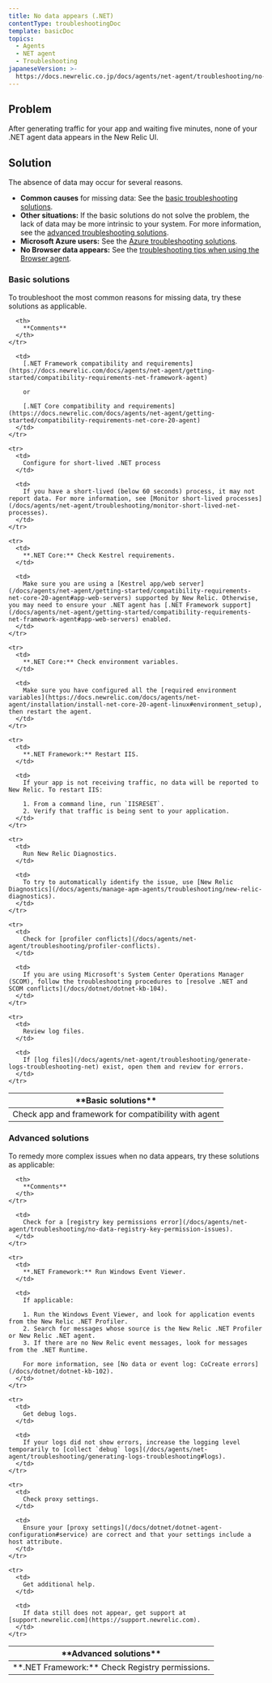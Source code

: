 ```yaml
---
title: No data appears (.NET)
contentType: troubleshootingDoc
template: basicDoc
topics:
  - Agents
  - NET agent
  - Troubleshooting
japaneseVersion: >-
  https://docs.newrelic.co.jp/docs/agents/net-agent/troubleshooting/no-data-appears-net
---
```


## Problem

After generating traffic for your app and waiting five minutes, none of your .NET agent data appears in the New Relic UI.

## Solution

The absence of data may occur for several reasons.

* **Common causes** for missing data: See the [basic troubleshooting solutions](#basic-solutions).
* **Other situations:** If the basic solutions do not solve the problem, the lack of data may be more intrinsic to your system. For more information, see the [advanced troubleshooting solutions](#advanced-solutions).
* **Microsoft Azure users:** See the [Azure troubleshooting solutions](/docs/agents/net-agent/azure-troubleshooting).
* **No Browser data appears:** See the [troubleshooting tips when using the Browser agent](/docs/agents/net-agent/troubleshooting/no-page-load-timing-data-appears-net).

### Basic solutions

To troubleshoot the most common reasons for missing data, try these solutions as applicable.

<Table>
  <thead>
    <tr>
      <th>
        **Basic solutions**
      </th>

      <th>
        **Comments**
      </th>
    </tr>
  </thead>

  <tbody>
    <tr>
      <td>
        Check app and framework for compatibility with agent
      </td>

      <td>
        [.NET Framework compatibility and requirements](https://docs.newrelic.com/docs/agents/net-agent/getting-started/compatibility-requirements-net-framework-agent)

        or

        [.NET Core compatibility and requirements](https://docs.newrelic.com/docs/agents/net-agent/getting-started/compatibility-requirements-net-core-20-agent)
      </td>
    </tr>

    <tr>
      <td>
        Configure for short-lived .NET process
      </td>

      <td>
        If you have a short-lived (below 60 seconds) process, it may not report data. For more information, see [Monitor short-lived processes](/docs/agents/net-agent/troubleshooting/monitor-short-lived-net-processes).
      </td>
    </tr>

    <tr>
      <td>
        **.NET Core:** Check Kestrel requirements.
      </td>

      <td>
        Make sure you are using a [Kestrel app/web server](/docs/agents/net-agent/getting-started/compatibility-requirements-net-core-20-agent#app-web-servers) supported by New Relic. Otherwise, you may need to ensure your .NET agent has [.NET Framework support](/docs/agents/net-agent/getting-started/compatibility-requirements-net-framework-agent#app-web-servers) enabled.
      </td>
    </tr>

    <tr>
      <td>
        **.NET Core:** Check environment variables.
      </td>

      <td>
        Make sure you have configured all the [required environment variables](https://docs.newrelic.com/docs/agents/net-agent/installation/install-net-core-20-agent-linux#environment_setup), then restart the agent.
      </td>
    </tr>

    <tr>
      <td>
        **.NET Framework:** Restart IIS.
      </td>

      <td>
        If your app is not receiving traffic, no data will be reported to New Relic. To restart IIS:

        1. From a command line, run `IISRESET`.
        2. Verify that traffic is being sent to your application.
      </td>
    </tr>

    <tr>
      <td>
        Run New Relic Diagnostics.
      </td>

      <td>
        To try to automatically identify the issue, use [New Relic Diagnostics](/docs/agents/manage-apm-agents/troubleshooting/new-relic-diagnostics).
      </td>
    </tr>

    <tr>
      <td>
        Check for [profiler conflicts](/docs/agents/net-agent/troubleshooting/profiler-conflicts).
      </td>

      <td>
        If you are using Microsoft's System Center Operations Manager (SCOM), follow the troubleshooting procedures to [resolve .NET and SCOM conflicts](/docs/dotnet/dotnet-kb-104).
      </td>
    </tr>

    <tr>
      <td>
        Review log files.
      </td>

      <td>
        If [log files](/docs/agents/net-agent/troubleshooting/generate-logs-troubleshooting-net) exist, open them and review for errors.
      </td>
    </tr>
  </tbody>
</Table>

### Advanced solutions

To remedy more complex issues when no data appears, try these solutions as applicable:

<Table>
  <thead>
    <tr>
      <th>
        **Advanced solutions**
      </th>

      <th>
        **Comments**
      </th>
    </tr>
  </thead>

  <tbody>
    <tr>
      <td>
        **.NET Framework:** Check Registry permissions.
      </td>

      <td>
        Check for a [registry key permissions error](/docs/agents/net-agent/troubleshooting/no-data-registry-key-permission-issues).
      </td>
    </tr>

    <tr>
      <td>
        **.NET Framework:** Run Windows Event Viewer.
      </td>

      <td>
        If applicable:

        1. Run the Windows Event Viewer, and look for application events from the New Relic .NET Profiler.
        2. Search for messages whose source is the New Relic .NET Profiler or New Relic .NET agent.
        3. If there are no New Relic event messages, look for messages from the .NET Runtime.

        For more information, see [No data or event log: CoCreate errors](/docs/dotnet/dotnet-kb-102).
      </td>
    </tr>

    <tr>
      <td>
        Get debug logs.
      </td>

      <td>
        If your logs did not show errors, increase the logging level temporarily to [collect `debug` logs](/docs/agents/net-agent/troubleshooting/generating-logs-troubleshooting#logs).
      </td>
    </tr>

    <tr>
      <td>
        Check proxy settings.
      </td>

      <td>
        Ensure your [proxy settings](/docs/dotnet/dotnet-agent-configuration#service) are correct and that your settings include a host attribute.
      </td>
    </tr>

    <tr>
      <td>
        Get additional help.
      </td>

      <td>
        If data still does not appear, get support at [support.newrelic.com](https://support.newrelic.com).
      </td>
    </tr>
  </tbody>
</Table>
